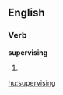 
==English==

===Verb===
'''supervising'''

# {{present participle of|[[supervise]]}}

[[hu:supervising]]